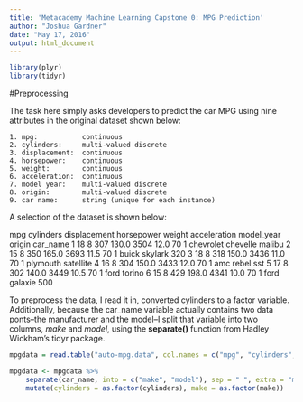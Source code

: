 ```yaml
---
title: 'Metacademy Machine Learning Capstone 0: MPG Prediction'
author: "Joshua Gardner"
date: "May 17, 2016"
output: html_document
---
```


```r
library(plyr)
library(tidyr)
```

#Preprocessing

The task here simply asks developers to predict the car MPG using nine attributes in the original dataset shown below:

    1. mpg:           continuous
    2. cylinders:     multi-valued discrete
    3. displacement:  continuous
    4. horsepower:    continuous
    5. weight:        continuous
    6. acceleration:  continuous
    7. model year:    multi-valued discrete
    8. origin:        multi-valued discrete
    9. car name:      string (unique for each instance)

A selection of the dataset is shown below:

  mpg cylinders displacement horsepower weight acceleration model_year origin                  car_name
1  18         8          307      130.0   3504         12.0         70      1 chevrolet chevelle malibu
2  15         8          350      165.0   3693         11.5         70      1         buick skylark 320
3  18         8          318      150.0   3436         11.0         70      1        plymouth satellite
4  16         8          304      150.0   3433         12.0         70      1             amc rebel sst
5  17         8          302      140.0   3449         10.5         70      1               ford torino
6  15         8          429      198.0   4341         10.0         70      1          ford galaxie 500

To preprocess the data, I read it in, converted cylinders to a factor variable. Additionally, because the car_name variable actually contains two data ponts--the manufacturer and the model--I split that variable into two columns, *make* and *model*, using the **separate()** function from Hadley Wickham's tidyr package.
    
```r
mpgdata = read.table("auto-mpg.data", col.names = c("mpg", "cylinders", "displacement", "horsepower", "weight", "acceleration", "model_year", "origin", "car_name"), na.strings = "?")

mpgdata <- mpgdata %>%
    separate(car_name, into = c("make", "model"), sep = " ", extra = "merge") %>%
    mutate(cylinders = as.factor(cylinders), make = as.factor(make))

```

